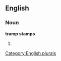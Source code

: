 ==English==

===Noun===
'''tramp stamps'''

# {{plural of|[[tramp stamp]]}}

[[Category:English plurals]]